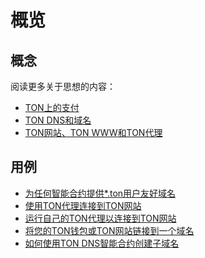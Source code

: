 # 概览

## 概念

阅读更多关于思想的内容：
* [TON上的支付](https://blog.ton.org/ton-payments)
* [TON DNS和域名](/participate/web3/dns)
* [TON网站、TON WWW和TON代理](https://blog.ton.org/ton-sites)

## 用例

- [为任何智能合约提供*.ton用户友好域名](/participate/web3/dns)
- [使用TON代理连接到TON网站](/participate/web3/setting-proxy)
- [运行自己的TON代理以连接到TON网站](/participate/web3/sites-and-proxy)
- [将您的TON钱包或TON网站链接到一个域名](/participate/web3/site-management)
- [如何使用TON DNS智能合约创建子域名](/participate/web3/site-management#how-to-set-up-subdomains)